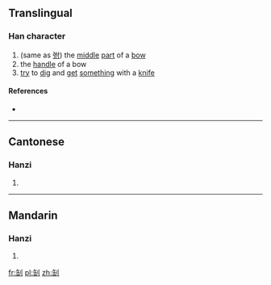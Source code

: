 ==Translingual==

===Han character===
{{Han char|rn=18|rad=刀|as=06|sn=8|four=|canj=人山中弓 (OULN)|ids=⿰[[缶]][[刂]]}}

# (same as [[弣]]) the [[middle]] [[part]] of a [[bow]]
# the [[handle]] of a bow
# [[try]] to [[dig]] and [[get]] [[something]] with a [[knife]]

====References====
* {{Han ref|kx=0138.380|hdz=10335.020|uh=34E1|ud=13537}}

----

==Cantonese==

===Hanzi===
{{yue-hanzi|jyut=[[fu2]]|y=fu2}}

# {{defn|lang=yue|sort=刀06}}

----

==Mandarin==

===Hanzi===
{{cmn-hanzi|pin=[[fǔ]] ([[fu3]])|wg=fu<sup>3</sup>}}

# {{defn|lang=cmn|sort=刀06}}

[[fr:㓡]]
[[pl:㓡]]
[[zh:㓡]]
